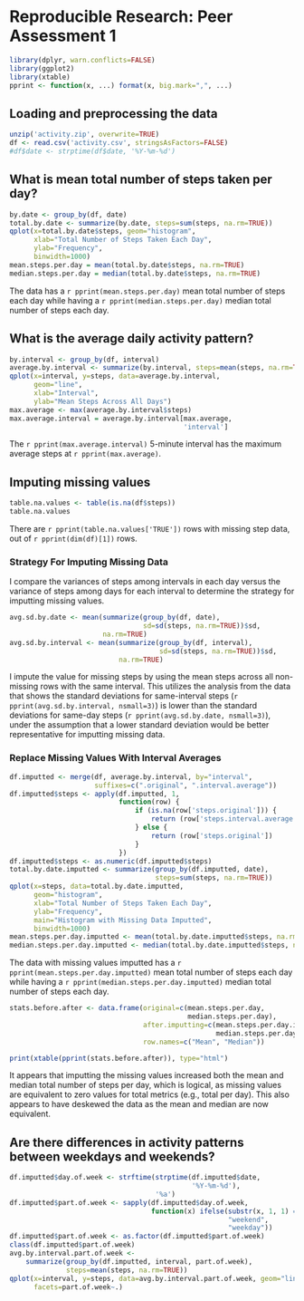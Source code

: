 # Reproducible Research: Peer Assessment 1
```r
library(dplyr, warn.conflicts=FALSE)
library(ggplot2)
library(xtable)
pprint <- function(x, ...) format(x, big.mark=",", ...)
```

## Loading and preprocessing the data
```r
unzip('activity.zip', overwrite=TRUE)
df <- read.csv('activity.csv', stringsAsFactors=FALSE)
#df$date <- strptime(df$date, '%Y-%m-%d')
```

## What is mean total number of steps taken per day?
```r
by.date <- group_by(df, date)
total.by.date <- summarize(by.date, steps=sum(steps, na.rm=TRUE))
qplot(x=total.by.date$steps, geom="histogram",
      xlab="Total Number of Steps Taken Each Day",
      ylab="Frequency",
      binwidth=1000)
mean.steps.per.day = mean(total.by.date$steps, na.rm=TRUE)
median.steps.per.day = median(total.by.date$steps, na.rm=TRUE)
```

The data has a `r pprint(mean.steps.per.day)` mean total number of steps each day while
having a `r pprint(median.steps.per.day)` median total number of steps each day.

## What is the average daily activity pattern?
```r
by.interval <- group_by(df, interval)
average.by.interval <- summarize(by.interval, steps=mean(steps, na.rm=TRUE))
qplot(x=interval, y=steps, data=average.by.interval,
      geom="line",
      xlab="Interval",
      ylab="Mean Steps Across All Days")
max.average <- max(average.by.interval$steps)
max.average.interval = average.by.interval[max.average,
                                           'interval']
```
The `r pprint(max.average.interval)` 5-minute interval has the maximum average steps
at `r pprint(max.average)`.

## Imputing missing values

```r
table.na.values <- table(is.na(df$steps))
table.na.values
```
There are `r pprint(table.na.values['TRUE'])` rows with missing step data, out of
`r pprint(dim(df)[1])` rows.

### Strategy For Imputing Missing Data
I compare the variances of steps among intervals in each day versus the
variance of steps among days for each interval to determine the strategy
for imputting missing values.

```r
avg.sd.by.date <- mean(summarize(group_by(df, date),
                                 sd=sd(steps, na.rm=TRUE))$sd,
                       na.rm=TRUE)
avg.sd.by.interval <- mean(summarize(group_by(df, interval),
                                     sd=sd(steps, na.rm=TRUE))$sd,
                           na.rm=TRUE)
```
I impute the value for missing steps by using the mean steps across
all non-missing rows with the same interval.  This utilizes the analysis
from the data that shows the standard deviations for same-interval steps
(`r pprint(avg.sd.by.interval, nsmall=3)`) is lower than
the standard deviations for same-day steps
(`r pprint(avg.sd.by.date, nsmall=3)`), under the assumption
that a lower standard deviation would
be better representative for imputting missing data.

### Replace Missing Values With Interval Averages
```r
df.imputted <- merge(df, average.by.interval, by="interval",
                     suffixes=c(".original", ".interval.average"))
df.imputted$steps <- apply(df.imputted, 1,
                           function(row) {
                               if (is.na(row['steps.original'])) {
                                   return (row['steps.interval.average'])
                               } else {
                                   return (row['steps.original'])
                               }
                           })
df.imputted$steps <- as.numeric(df.imputted$steps)
total.by.date.imputted <- summarize(group_by(df.imputted, date),
                                    steps=sum(steps, na.rm=TRUE))
qplot(x=steps, data=total.by.date.imputted,
      geom="histogram",
      xlab="Total Number of Steps Taken Each Day",
      ylab="Frequency",
      main="Histogram with Missing Data Imputted",
      binwidth=1000)
mean.steps.per.day.imputted <- mean(total.by.date.imputted$steps, na.rm=TRUE)
median.steps.per.day.imputted <- median(total.by.date.imputted$steps, na.rm=TRUE)
```

The data with missing values imputted has a `r pprint(mean.steps.per.day.imputted)`
mean total number of steps each day while having a
`r pprint(median.steps.per.day.imputted)` median total number of steps each day.

```r
stats.before.after <- data.frame(original=c(mean.steps.per.day,
                                            median.steps.per.day),
                                 after.imputting=c(mean.steps.per.day.imputted,
                                                   median.steps.per.day.imputted),
                                 row.names=c("Mean", "Median"))
```
```r
print(xtable(pprint(stats.before.after)), type="html")
```
It appears that imputting the missing values increased both the mean and median
total number of steps per day, which is logical, as missing values
are equivalent to zero values for total metrics (e.g., total per day).
This also appears to have deskewed
the data as the mean and median are now equivalent.

## Are there differences in activity patterns between weekdays and weekends?
```r
df.imputted$day.of.week <- strftime(strptime(df.imputted$date,
                                             '%Y-%m-%d'),
                                    '%a')
df.imputted$part.of.week <- sapply(df.imputted$day.of.week,
                                   function(x) ifelse(substr(x, 1, 1) == 'S',
                                                      "weekend",
                                                      "weekday"))
df.imputted$part.of.week <- as.factor(df.imputted$part.of.week)
class(df.imputted$part.of.week)
avg.by.interval.part.of.week <-
    summarize(group_by(df.imputted, interval, part.of.week),
              steps=mean(steps, na.rm=TRUE))
qplot(x=interval, y=steps, data=avg.by.interval.part.of.week, geom="line",
      facets=part.of.week~.)
```